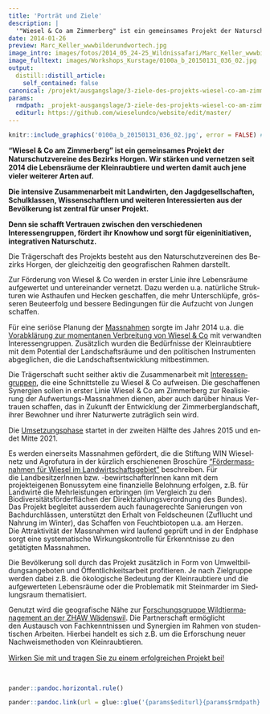 ```yaml
---
title: 'Porträt und Ziele'
description: |
  '"Wiesel & Co am Zimmerberg" ist ein gemeinsames Projekt der Naturschutzvereine des Bezirks Horgen. Wir stärken und vernetzen seit 2014 die Lebensräume der Kleinraubtiere und werten damit auch jene vieler weiterer Arten auf. Die intensive Zusammenarbeit mit Landwirten, den Jagdgesellschaften, Schulklassen, Wissenschaftlern und weiteren Interessierten aus der Bevölkerung ist zentral für unser Projekt. Denn sie schafft Vertrauen zwischen den verschiedenen Interessengruppen, fördert ihr Knowhow und sorgt für eigeninitiativen, integrativen Naturschutz. '
date: 2014-01-26
preview: Marc_Keller_wwwbilderundwortech.jpg
image_intro: images/fotos/2014_05_24-25_Wildnissafari/Marc_Keller_wwwbilderundwortech.jpg
image_fulltext: images/Workshops_Kurstage/0100a_b_20150131_036_02.jpg
output:
  distill::distill_article:
    self_contained: false
canonical: /projekt/ausgangslage/3-ziele-des-projekts-wiesel-co-am-zimmerberg
params:
  rmdpath: _projekt-ausgangslage/3-ziele-des-projekts-wiesel-co-am-zimmer/3-ziele-des-projekts-wiesel-co-am-zimmer.Rmd
  editurl: https://github.com/wieselundco/website/edit/master/
---
```



```r
knitr::include_graphics('0100a_b_20150131_036_02.jpg', error = FALSE) #images/Workshops_Kurstage/0100a_b_20150131_036_02.jpg
```

**"Wiesel & Co am Zimmerberg" ist ein gemeinsames Projekt der
Naturschutzvereine des Bezirks Horgen. Wir stärken und vernetzen seit
2014 die Lebensräume der Kleinraubtiere und werten damit auch jene
vieler weiterer Arten auf.**

**Die intensive Zusammenarbeit mit Landwirten, den Jagdgesellschaften,
Schulklassen, Wissenschaftlern und weiteren Interessierten aus der
Bevölkerung ist zentral für unser Projekt.**

**Denn sie schafft Vertrauen zwischen den verschiedenen
Interessengruppen, fördert ihr Knowhow und sorgt für eigeninitiativen,
integrativen Naturschutz. **

<span lang="DE" style="line-height: 115%;">Die Trägerschaft des Projekts
besteht aus den Naturschutzvereinen des Bezirks Horgen, der gleichzeitig
den geografischen Rahmen darstellt.</span>

<span lang="DE" style="line-height: 115%;">Zur Förderung von Wiesel & Co
werden in erster Linie ihre Lebensräume aufgewertet und untereinander
vernetzt. Dazu werden u.a. natürliche Strukturen wie Asthaufen und
Hecken geschaffen, die mehr Unterschlüpfe, grösseren Beuteerfolg und
bessere Bedingungen für die Aufzucht von Jungen schaffen. </span><span
lang="DE"
style="mso-bidi-font-size: 10.0pt; line-height: 115%; mso-bidi-font-family: Arial;">  
</span>

<span lang="DE"
style="mso-bidi-font-size: 10.0pt; line-height: 115%; mso-bidi-font-family: Arial;">Für
eine seriöse Planung der
[Massnahmen](http://www.wieselundco.ch/projekt/massnahmen) sorgte im
Jahr 2014 u.a. die [Vorabklärung zur momentanen Verbreitung von Wiesel &
Co](index.php/beobachtung-melden/28-warum-und-wozu-hilft-meine-sichtungs-meldung)
mit verwandten Interessengruppen. Zusätzlich wurden die Bedürfnisse der
Kleinraubtiere mit dem Potential der Landschaftsräume und den
politischen Instrumenten abgeglichen, die die Landschaftsentwicklung
mitbestimmen.</span>

<span lang="DE"
style="mso-bidi-font-size: 10.0pt; line-height: 115%; mso-bidi-font-family: Arial;">Die
Trägerschaft sucht seither aktiv die Zusammenarbeit mit
[Interessengruppen](index.php/die-traegerschaft/23-organigramm), die
eine Schnittstelle zu Wiesel & Co aufweisen. Die geschaffenen Synergien
sollen in erster Linie Wiesel & Co am Zimmerberg zur Realisierung der
Aufwertungs-Massnahmen dienen, aber auch darüber hinaus Vertrauen
schaffen, das in Zukunft der Entwicklung der Zimmerberglandschaft, ihrer
Bewohner und ihrer Naturwerte zuträglich sein wird.</span>

<span lang="DE"
style="mso-bidi-font-size: 10.0pt; line-height: 115%; mso-bidi-font-family: Arial;">Die
[Umsetzungsphase](http://www.wieselundco.ch/projekt/ausgangslage/66-beschrieb-umsetzungsphase)
startet in der zweiten Hälfte des Jahres 2015 und endet Mitte
2021.</span>

<span lang="DE"
style="mso-bidi-font-size: 10.0pt; line-height: 115%; mso-bidi-font-family: Arial;">Es
werden einerseits Massnahmen gefördert, die die Stiftung WIN Wieselnetz
und Agrofutura in der kürzlich erschienenen Broschüre ["Fördermassnahmen
für Wiesel im
Landwirtschaftsgebiet"](http://www.wieselnetz.ch/fileadmin/DATA/pdf_Word/Wieselfoerdermassnahmen_LW.pdf) beschreiben. Für
die</span><span
style="line-height: 13.984000205993652px;"> LandbesitzerInnen </span><span
style="line-height: 13.984000205993652px;">bzw.
-bewirtschafterInnen</span><span
style="line-height: 13.984000205993652px;"> kann mit dem projekteigenen
Bonussytem eine finanzielle Belohnung erfolgen, z.B. für Landwirte die
Mehrleistungen erbringen (im Vergleich zu den
Biodiversitätsförderflächen der Direktzahlungsverordnung des Bundes).  
</span><span style="line-height: 115%;">Das Projekt begleitet ausserdem
auch faunagerechte Sanierungen von Bachdurchlässen, unterstützt den
Erhalt von Feldscheunen (Zufllucht und Nahrung im Winter), das Schaffen
von Feuchtbiotopen u.a. am Herzen.   
Die Attraktivität der Massnahmen wird laufend geprüft und in der
Endphase sorgt eine systematische Wirkungskontrolle für Erkenntnisse zu
den getätigten Massnahmen.</span>

<span lang="DE"
style="mso-bidi-font-size: 10.0pt; line-height: 115%; mso-bidi-font-family: Arial;">Die </span><span
lang="DE"
style="mso-bidi-font-size: 10.0pt; line-height: 115%; mso-bidi-font-family: Arial;">Bevölkerung
soll durch das Projekt zusätzlich in Form von Umweltbildungsangeboten
und Öffentlichkeitsarbeit profitieren. Je nach Zielgruppe werden dabei
z.B. die ökologische Bedeutung der Kleinraubtiere und die aufgewerteten
Lebensräume oder die Problematik mit Steinmarder im Siedlungsraum
thematisiert.</span>

<span lang="DE"
style="mso-bidi-font-size: 10.0pt; line-height: 115%; mso-bidi-font-family: Arial;">Genutzt
wird die geografische Nähe zur [Forschungsgruppe Wildtiermanagement an
der ZHAW
Wädenswil](http://www.lsfm.zhaw.ch/de/science/institute-zentren/iunr-integrativeoekologie/wilma.html). Die
Partnerschaft ermöglicht den Austausch von Fachkenntnissen und Synergien
im Rahmen von studentischen Arbeiten. Hierbei handelt es sich z.B. um
die Erforschung neuer Nachweismethoden von Kleinraubtieren.  </span>

[Wirken Sie mit und tragen Sie zu einem erfolgreichen Projekt
bei!](http://www.wieselundco.ch/mithelfen-anpacken/mithelfen)

 

```r
pander::pandoc.horizontal.rule()

pander::pandoc.link(url = glue::glue('{params$editurl}{params$rmdpath}'),text = 'Artikel bearbeiten')
```

<!--http://wieselundco.ch/projekt/ausgangslage/3-ziele-des-projekts-wiesel-co-am-zimmerberg-->
